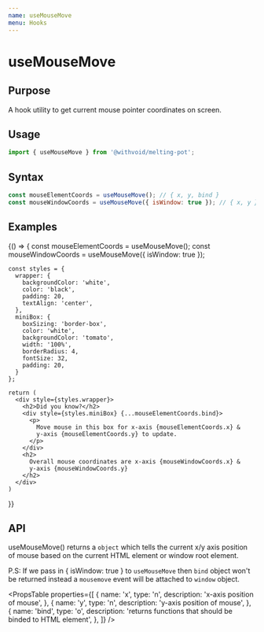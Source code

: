 ```yaml
---
name: useMouseMove
menu: Hooks
---
```



# useMouseMove

## Purpose

A hook utility to get current mouse pointer coordinates on screen.

## Usage

```js
import { useMouseMove } from '@withvoid/melting-pot';
```

## Syntax

```js
const mouseElementCoords = useMouseMove(); // { x, y, bind }
const mouseWindowCoords = useMouseMove({ isWindow: true }); // { x, y }
```

## Examples

<Playground>
  {() => {
    const mouseElementCoords = useMouseMove();
    const mouseWindowCoords = useMouseMove({ isWindow: true });

    const styles = {
      wrapper: {
        backgroundColor: 'white',
        color: 'black',
        padding: 20,
        textAlign: 'center',
      },
      miniBox: {
        boxSizing: 'border-box',
        color: 'white',
        backgroundColor: 'tomato',
        width: '100%',
        borderRadius: 4,
        fontSize: 32,
        padding: 20,
      }
    };

    return (
      <div style={styles.wrapper}>
        <h2>Did you know?</h2>
        <div style={styles.miniBox} {...mouseElementCoords.bind}>
          <p>
            Move mouse in this box for x-axis {mouseElementCoords.x} &
            y-axis {mouseElementCoords.y} to update.
          </p>
        </div>
        <h2>
          Overall mouse coordinates are x-axis {mouseWindowCoords.x} &
          y-axis {mouseWindowCoords.y}
        </h2>
      </div>
    )

}}

</Playground>

## API

useMouseMove() returns a `object` which tells the current x/y axis position of
mouse based on the current HTML element or window root element.

P.S: If we pass in { isWindow: true } to `useMouseMove` then
`bind` object won't be returned instead a `mousemove` event will be attached to
`window` object.

<PropsTable
  properties={[
    {
      name: 'x',
      type: 'n',
      description: 'x-axis position of mouse',
    },
    {
      name: 'y',
      type: 'n',
      description: 'y-axis position of mouse',
    },
    {
      name: 'bind',
      type: 'o',
      description: 'returns functions that should be binded to HTML element',
    },
  ]}
/>
